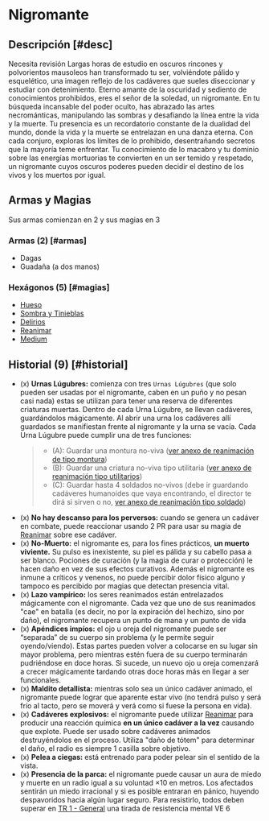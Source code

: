 
# Nigromante

<Bleed>
  <Screenshot src={necroImage} alt="placeholder" full />
</Bleed>

## Descripción [#desc]

<Callout type="warning" emoji="🔎">
  Necesita revisión
</Callout>
Largas horas de estudio en oscuros rincones y polvorientos mausoleos han transformado
tu ser, volviéndote pálido y esquelético, una imagen reflejo de los cadáveres que
sueles diseccionar y estudiar con detenimiento. Eterno amante de la oscuridad y sediento
de conocimientos prohibidos, eres el señor de la soledad, un nigromante. En tu búsqueda
incansable del poder oculto, has abrazado las artes necrománticas, manipulando las
sombras y desafiando la línea entre la vida y la muerte. Tu presencia es un recordatorio
constante de la dualidad del mundo, donde la vida y la muerte se entrelazan en una
danza eterna. Con cada conjuro, exploras los límites de lo prohibido, desentrañando
secretos que la mayoría teme enfrentar. Tu conocimiento de lo macabro y tu dominio
sobre las energías mortuorias te convierten en un ser temido y respetado, un nigromante
cuyos oscuros poderes pueden decidir el destino de los vivos y los muertos por igual.

## Armas y Magias

Sus armas comienzan en 2 y sus magias en 3

### Armas (2) [#armas]

- Dagas
- Guadaña (a dos manos)

### Hexágonos (5) [#magias]

- [Hueso](/docs/list-hexagons/e01)
- [Sombra y Tinieblas](/docs/list-hexagons/e01)
- [Delirios](/docs/list-hexagons/e06)
- [Reanimar](/docs/list-hexagons/e20)
- [Medium](/docs/list-hexagons/e21)

## Historial (9) [#historial]

- (x) **Urnas Lúgubres:** <Pill type="s"/> comienza con tres `Urnas Lúgubres` (que solo pueden ser usadas por el nigromante, caben en un puño y no pesan casi nada) estas se utilizan para tener una reserva de diferentes criaturas muertas. Dentro de cada Urna Lúgubre, se llevan cadáveres, guardándolos mágicamente. Al abrir una urna los cadáveres allí guardados se manifiestan frente al nigromante y la urna se vacía. Cada Urna Lúgubre puede cumplir una de tres funciones:
  > - (A): Guardar una montura no-viva ([ver anexo de reanimación de tipo montura](/docs/list-annex/reanimate#mount))
  > - (B): Guardar una criatura no-viva tipo utilitaria ([ver anexo de reanimación tipo utilitarios](/docs/list-annex/reanimate#util))
  > - (C): Guardar hasta 4 soldados no-vivos (debe ir guardando cadáveres humanoides que vaya encontrando, el director te dirá si sirven o no, [ver anexo de reanimación tipo soldado](/docs/list-annex/reanimate#soldier))
- (x) **No hay descanso para los perversos:** <Pill type="u"/> cuando se genera un cadáver en combate, puede reaccionar usando 2 PR para usar su magia de [Reanimar](/docs/list-hexagons/e20) sobre ese cadáver.
- (x) **No-Muerto:** <Pill type="p"/> el nigromante es, para los fines prácticos, **un muerto viviente.** Su pulso es inexistente, su piel es pálida y su cabello pasa a ser blanco. Pociones de curación (y la magia de curar o protección) le hacen daño en vez de sus efectos curativos. Además el nigromante es inmune a críticos y venenos, no puede percibir dolor físico alguno y tampoco es percibido por magias que detectan presencia vital.
- (x) **Lazo vampírico:** <Pill type="p"/><Pill type="u"/> los seres reanimados están entrelazados mágicamente con el nigromante. Cada vez que uno de sus reanimados "cae" en batalla (es decir, no por la expiración del hechizo, sino por daño), el nigromante recupera un punto de mana y un punto de vida
- (x) **Apéndices impíos:** <Pill type="s"/> el ojo u oreja del nigromante puede ser “separada” de su cuerpo sin problema (y le permite seguir oyendo/viendo). Estas partes pueden volver a colocarse en su lugar sin mayor problema, pero mientras estén fuera de su cuerpo terminarán pudriéndose en doce horas. Si sucede, un nuevo ojo u oreja comenzará a crecer mágicamente tardando otras doce horas más en llegar a ser funcionales.
- (x) **Maldito detallista:** <Pill type="u"/> mientras solo sea un único cadáver animado, el nigromante puede lograr que aparente estar vivo (no tendrá pulso y será frío al tacto, pero se moverá y verá como si fuese la persona en vida).
- (x) **Cadáveres explosivos:** <Pill type="u"/><Pill type="s"/> el nigromante puede utilizar [Reanimar](/docs/list-hexagons/e20) para producir una reacción química **en un único cadáver a la vez** causando que explote. Puede ser usado sobre cadáveres animados destruyéndolos en el proceso. Utiliza "daño de tótem" para determinar el daño, el radio es siempre 1 casilla sobre objetivo.
- (x) **Pelea a ciegas:** <Pill type="c"/> está entrenado para poder pelear sin el sentido de la vista.
- (x) **Presencia de la parca:** <Pill type="s"/><Pill type="eo"/> el nigromante puede causar un aura de miedo y muerte en un radio igual a su voluntad ×10 en metros. Los afectados sentirán un miedo irracional y si es posible entraran en pánico, huyendo despavoridos hacia algún lugar seguro. Para resistirlo, todos deben superar en [TR 1 - General](/docs/resolution-tables/TR1) una tirada de resistencia mental VE 6
